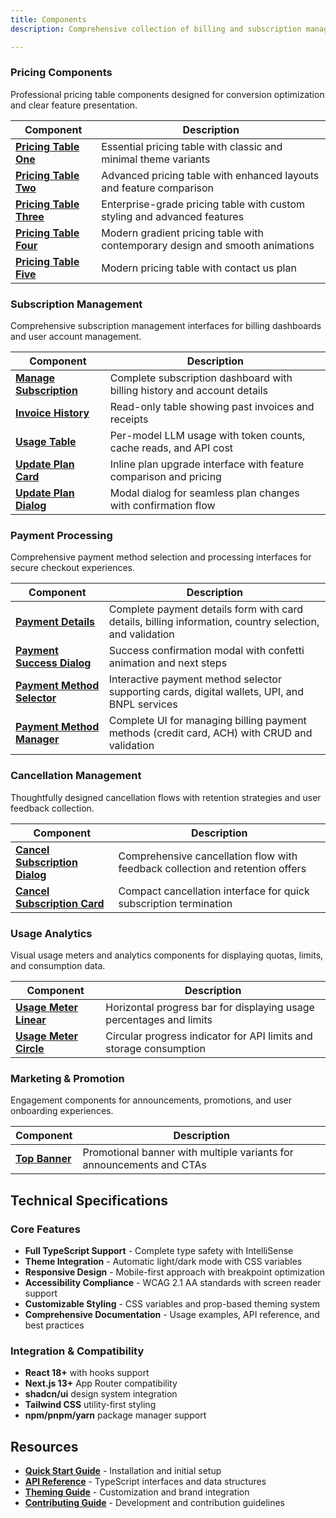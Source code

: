 ```yaml
---
title: Components
description: Comprehensive collection of billing and subscription management components with production-ready features.

---
```


### Pricing Components

Professional pricing table components designed for conversion optimization and clear feature presentation.

| Component | Description |
|-----------|-------------|
| **[Pricing Table One](/docs/components/pricing-table/pricing-table-one)** | Essential pricing table with classic and minimal theme variants |
| **[Pricing Table Two](/docs/components/pricing-table/pricing-table-two)** | Advanced pricing table with enhanced layouts and feature comparison |
| **[Pricing Table Three](/docs/components/pricing-table/pricing-table-three)** | Enterprise-grade pricing table with custom styling and advanced features |
| **[Pricing Table Four](/docs/components/pricing-table/pricing-table-four)** | Modern gradient pricing table with contemporary design and smooth animations |
| **[Pricing Table Five](/docs/components/pricing-table/pricing-table-five)** | Modern pricing table with contact us plan |
### Subscription Management

Comprehensive subscription management interfaces for billing dashboards and user account management.

| Component | Description |
|-----------|-------------|
| **[Manage Subscription](/docs/components/manage-subscription)** | Complete subscription dashboard with billing history and account details |
| **[Invoice History](/docs/components/invoice-history)** | Read-only table showing past invoices and receipts |
| **[Usage Table](/docs/components/usage-table)** | Per-model LLM usage with token counts, cache reads, and API cost|
| **[Update Plan Card](/docs/components/update-plan/update-plan-card)** | Inline plan upgrade interface with feature comparison and pricing |
| **[Update Plan Dialog](/docs/components/update-plan/update-plan-dialog)** | Modal dialog for seamless plan changes with confirmation flow |

### Payment Processing

Comprehensive payment method selection and processing interfaces for secure checkout experiences.

| Component | Description |
|-----------|-------------|
| **[Payment Details](/docs/components/payment-details)** | Complete payment details form with card details, billing information, country selection, and validation |
| **[Payment Success Dialog](/docs/components/payment-success-dialog)** | Success confirmation modal with confetti animation and next steps |
| **[Payment Method Selector](/docs/components/payment-method-selector)** | Interactive payment method selector supporting cards, digital wallets, UPI, and BNPL services |
| **[Payment Method Manager](/docs/components/payment-method-manager)** | Complete UI for managing billing payment methods (credit card, ACH) with CRUD and validation |

### Cancellation Management

Thoughtfully designed cancellation flows with retention strategies and user feedback collection.

| Component | Description |
|-----------|-------------|
| **[Cancel Subscription Dialog](/docs/components/cancel-subscription/cancel-subscription-dialog)** | Comprehensive cancellation flow with feedback collection and retention offers |
| **[Cancel Subscription Card](/docs/components/cancel-subscription/cancel-subscription-card)** | Compact cancellation interface for quick subscription termination |

### Usage Analytics

Visual usage meters and analytics components for displaying quotas, limits, and consumption data.

| Component | Description |
|-----------|-------------|
| **[Usage Meter Linear](/docs/components/usage-meter/usage-meter-linear)** | Horizontal progress bar for displaying usage percentages and limits |
| **[Usage Meter Circle](/docs/components/usage-meter/usage-meter-circle)** | Circular progress indicator for API limits and storage consumption |

### Marketing & Promotion

Engagement components for announcements, promotions, and user onboarding experiences.

| Component | Description |
|-----------|-------------|
| **[Top Banner](/docs/components/banner)** | Promotional banner with multiple variants for announcements and CTAs |

## Technical Specifications

### Core Features

- **Full TypeScript Support** - Complete type safety with IntelliSense
- **Theme Integration** - Automatic light/dark mode with CSS variables
- **Responsive Design** - Mobile-first approach with breakpoint optimization
- **Accessibility Compliance** - WCAG 2.1 AA standards with screen reader support
- **Customizable Styling** - CSS variables and prop-based theming system
- **Comprehensive Documentation** - Usage examples, API reference, and best practices

### Integration & Compatibility

- **React 18+** with hooks support
- **Next.js 13+** App Router compatibility
- **shadcn/ui** design system integration
- **Tailwind CSS** utility-first styling
- **npm/pnpm/yarn** package manager support

## Resources

- **[Quick Start Guide](/docs/quick-start)** - Installation and initial setup
- **[API Reference](/docs/interfaces)** - TypeScript interfaces and data structures
- **[Theming Guide](/docs/theming)** - Customization and brand integration
- **[Contributing Guide](/docs/contribution-open-source)** - Development and contribution guidelines
